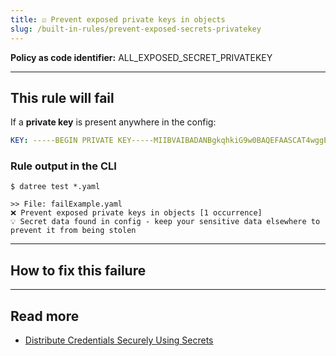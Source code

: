 ```yaml
---
title: ☑️ Prevent exposed private keys in objects
slug: /built-in-rules/prevent-exposed-secrets-privatekey
---
```



<CommonOverview />

**Policy as code identifier:** ALL_EXPOSED_SECRET_PRIVATEKEY

---

## This rule will fail

If a **private key** is present anywhere in the config:

```yaml
KEY: -----BEGIN PRIVATE KEY-----MIIBVAIBADANBgkqhkiG9w0BAQEFAASCAT4wggE6AgEAAkEAqPfgaTEWEP3S9w0t-----END PRIVATE KEY-----
```

### Rule output in the CLI

```terminal
$ datree test *.yaml

>> File: failExample.yaml
❌ Prevent exposed private keys in objects [1 occurrence]
💡 Secret data found in config - keep your sensitive data elsewhere to prevent it from being stolen 
```

---

## How to fix this failure

<CommonHowToFix />

---

## Read more

- [Distribute Credentials Securely Using Secrets](https://kubernetes.io/docs/tasks/inject-data-application/distribute-credentials-secure/)

